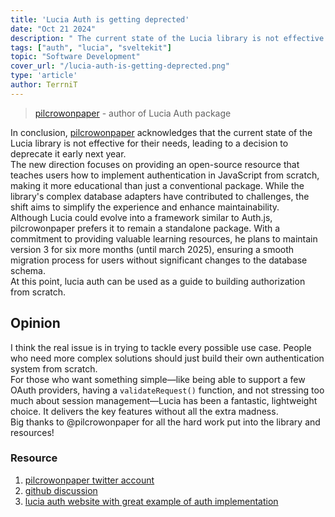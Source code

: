 ```yaml
---
title: 'Lucia Auth is getting deprected'
date: "Oct 21 2024"
description: " The current state of the Lucia library is not effective for their needs, leading to a decision to deprecate it early next year"
tags: ["auth", "lucia", "sveltekit"]
topic: "Software Development"
cover_url: "/lucia-auth-is-getting-deprected.png"
type: 'article'
author: TerrniT
---
```


> [pilcrowonpaper](https://github.com/pilcrowonpaper) - author of Lucia Auth package   
   
In conclusion, [pilcrowonpaper](https://github.com/pilcrowonpaper) acknowledges that the current state of the Lucia library is not effective for their needs, leading to a decision to deprecate it early next year.    
The new direction focuses on providing an open-source resource that teaches users how to implement authentication in JavaScript from scratch, making it more educational than just a conventional package. While the library's complex database adapters have contributed to challenges, the shift aims to simplify the experience and enhance maintainability.    
Although Lucia could evolve into a framework similar to Auth.js, pilcrowonpaper prefers it to remain a standalone package. With a commitment to providing valuable learning resources, he plans to maintain version 3 for six more months (until march 2025), ensuring a smooth migration process for users without significant changes to the database schema.   
At this point, lucia auth can be used as a guide to building authorization from scratch.   
   
## Opinion    
I think the real issue is in trying to tackle every possible use case. People who need more complex solutions should just build their own authentication system from scratch.   
For those who want something simple—like being able to support a few OAuth providers, having a `validateRequest()` function, and not stressing too much about session management—Lucia has been a fantastic, lightweight choice. It delivers the key features without all the extra madness.   
Big thanks to @pilcrowonpaper for all the hard work put into the library and resources! 


### Resource
1) [pilcrowonpaper twitter account](https://x.com/pilcrowonpaper)
2) [github discussion](https://github.com/lucia-auth/lucia/discussions/1707)
3) [lucia auth website with great example of auth implementation](https://lucia-auth.com/)
